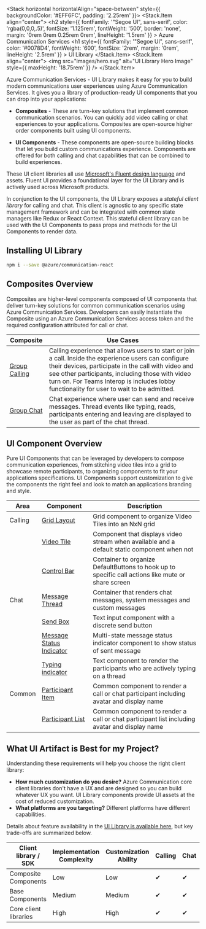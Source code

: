 
<Meta title="Overview" />

<Stack horizontal horizontalAlign="space-between" style={{ backgroundColor: '#EFF6FC', padding: '2.25rem' }}>
  <Stack.Item align="center">
    <h2
      style={{
        fontFamily: '"Segoe UI", sans-serif',
        color: 'rgba(0,0,0,.5)',
        fontSize: '1.125rem',
        fontWeight: '500',
        border: 'none',
        margin: '0rem 0rem 0.25rem 0rem',
        lineHeight: '1.5rem'
      }}
    >
      Azure Communication Services
    </h2>
    <h1
      style={{
        fontFamily: '"Segoe UI", sans-serif',
        color: '#0078D4',
        fontWeight: '600',
        fontSize: '2rem',
        margin: '0rem',
        lineHeight: '2.5rem'
      }}
    >
      UI Library
    </h1>
  </Stack.Item>
  <Stack.Item align="center">
    <img src="images/hero.svg" alt="UI Library Hero Image" style={{ maxHeight: '18.75rem' }} />
  </Stack.Item>
</Stack>

Azure Communication Services - UI Library makes it easy for you to build modern communications user experiences using Azure Communication Services.
It gives you a library of production-ready UI components that you can drop into your applications:

- **Composites** - These are turn-key solutions that implement common communication scenarios.
  You can quickly add video calling or chat experiences to your applications.
  Composites are open-source higher order components built using UI components.

- **UI Components** - These components are open-source building blocks that let you build custom communications experience.
  Components are offered for both calling and chat capabilities that can be combined to build experiences.

These UI client libraries all use [Microsoft's Fluent design language](https://developer.microsoft.com/fluentui/) and assets. Fluent UI provides a foundational layer for the UI Library and is actively used across Microsoft products.

In conjunction to the UI components, the UI Library exposes a _stateful client library_ for calling and chat.
This client is agnostic to any specific state management framework and can be integrated with common state managers like Redux or React Context.
This stateful client library can be used with the UI Components to pass props and methods for the UI Components to render data.

## Installing UI Library

```bash
npm i --save @azure/communication-react
```

## Composites Overview

Composites are higher-level components composed of UI components that deliver turn-key solutions for common communication scenarios using Azure Communication Services.
Developers can easily instantiate the Composite using an Azure Communication Services access token and the required configuration attributed for call or chat.

| Composite                                                                | Use Cases                                                                                                                                                                                                                                                                                                    |
| ------------------------------------------------------------------------ | ------------------------------------------------------------------------------------------------------------------------------------------------------------------------------------------------------------------------------------------------------------------------------------------------------------ |
| [Group Calling](/?path=/docs/composites-groupcall--group-call-composite) | Calling experience that allows users to start or join a call. Inside the experience users can configure their devices, participate in the call with video and see other participants, including those with video turn on. For Teams Interop is includes lobby functionality for user to wait to be admitted. |
| [Group Chat](/?path=/docs/composites-groupchat--group-chat-composite)    | Chat experience where user can send and receive messages. Thread events like typing, reads, participants entering and leaving are displayed to the user as part of the chat thread.                                                                                                                          |

## UI Component Overview

Pure UI Components that can be leveraged by developers to compose communication experiences, from stitching video tiles into a grid to showcase remote participants, to organizing components to fit your applications specifications.
UI Components support customization to give the components the right feel and look to match an applications branding and style.

| Area    | Component                                                                                                          | Description                                                                                        |
| ------- | ------------------------------------------------------------------------------------------------------------------ | -------------------------------------------------------------------------------------------------- |
| Calling | [Grid Layout](/?path=/story/ui-components-gridlayout--grid-layout-component)                                       | Grid component to organize Video Tiles into an NxN grid                                            |
|         | [Video Tile](/?path=/story/ui-components-videotile--video-tile-component)                                          | Component that displays video stream when available and a default static component when not        |
|         | [Control Bar](/?path=/story/ui-components-controlbar--control-bar-component)                                       | Container to organize DefaultButtons to hook up to specific call actions like mute or share screen |
| Chat    | [Message Thread](/?path=/story/ui-components-messagethread--message-thread-component)                              | Container that renders chat messages, system messages and custom messages                          |
|         | [Send Box](/?path=/story/ui-components-sendbox--send-box-component)                                                | Text input component with a discrete send button                                                   |
|         | [Message Status Indicator](/?path=/story/ui-components-messagestatusindicator--message-status-indicator-component) | Multi-state message status indicator component to show status of sent message                      |
|         | [Typing indicator](/?path=/story/ui-components-typingindicator--typing-indicator-component)                        | Text component to render the participants who are actively typing on a thread                      |
| Common  | [Participant Item](/?path=/story/ui-components-participantitem--participant-item-component)                        | Common component to render a call or chat participant including avatar and display name            |
|         | [Participant List](/?path=/story/ui-components-participantlist--participant-list-component)                        | Common component to render a call or chat participant list including avatar and display name       |

## What UI Artifact is Best for my Project?

Understanding these requirements will help you choose the right client library:

- **How much customization do you desire?** Azure Communication core client libraries don't have a UX and are designed so you can build whatever UX you want. UI Library components provide UI assets at the cost of reduced customization.
- **What platforms are you targeting?** Different platforms have different capabilities.

Details about feature availability in the [UI Library is available here](/?path=/story/use-cases--page), but key trade-offs are summarized below.

| Client library / SDK  | Implementation Complexity | Customization Ability | Calling | Chat | [Teams Interop](https://docs.microsoft.com/en-us/azure/communication-services/concepts/teams-interop) |
| --------------------- | ------------------------- | --------------------- | ------- | ---- | ----------------------------------------------------------------------------------------------------- |
| Composite Components  | Low                       | Low                   | ✔       | ✔    | ✔                                                                                                     |
| Base Components       | Medium                    | Medium                | ✔       | ✔    | ✔                                                                                                     |
| Core client libraries | High                      | High                  | ✔       | ✔    | ✔                                                                                                     |

